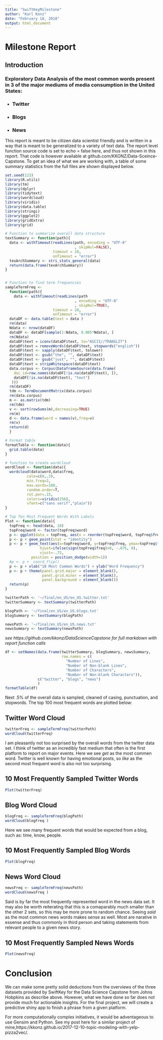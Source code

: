 ```yaml
---
title: "SwiftKeyMilestone"
author: "Karl Konz"
date: "February 18, 2018"
output: html_document
---
```


# Milestone Report

## Introduction

### Exploratory Data Analysis of the most common words present in 3 of the major mediums of media consumption in the United States: 

* ### Twitter
* ### Blogs
* ### News

This report is meant to be citizen data scientist friendly and is written in a way that is meant to be generalized to a variety of text data. The report level function source code is set to echo = false here, and thus not shown in this report. That code is however available at github.com/KKONZ/Data-Sceince-Capstone.  To get an idea of what we are working with, a table of some summary statistics from the full files are shown displayed below.

```r

set.seed(123)
library(R.utils)
library(tm)
library(dplyr)
library(tidytext)
library(wordcloud)
library(viridis)
library(data.table)
library(stringi)
library(ggplot2)
library(gridExtra)
library(grid)

# Function to summarize overall data structure
textSummary <- function(path){
  data <- withTimeout(readLines(path, encoding = "UTF-8"
                                , skipNul=FALSE),
                      timeout = 10, 
                      onTimeout = "error")
  texArchSummary <- stri_stats_general(data)
  return(data.frame(texArchSummary))
}


# Function to find term frequencies
sampleTermFreq <-
  function(path){  
    data <- withTimeout(readLines(path
                                , encoding = "UTF-8"
                                , skipNul=TRUE),
                      timeout = 10, 
                      onTimeout = "error")
  dataDF <- data.table(text = data )
  rm(data)
  Ndata <- nrow(dataDF)
  dataDF <- dataDF[sample(1:Ndata, 0.005*Ndata), ]
  rm(Ndata)
  dataDF$text = iconv(dataDF$text, to="ASCII//TRANSLIT")
  dataDF$text = removeWords(dataDF$text, stopwords("english"))
  dataDF$text <- sapply(dataDF$text, tolower)
  dataDF$text <- gsub("the", "", dataDF$text)
  dataDF$text <- gsub("just", "", dataDF$text)
  dataDF$text = stripWhitespace(dataDF$text)
  data.corpus <- Corpus(DataframeSource(data.frame(
    doc_id=row.names(dataDF[!is.na(dataDF$text), ]),
    dataDF[!is.na(dataDF$text), "text"]
   )))
  rm(dataDF)
  tdm <- TermDocumentMatrix(data.corpus)
  rm(data.corpus)
  m <- as.matrix(tdm)
  rm(tdm)
  v <- sort(rowSums(m),decreasing=TRUE)
  rm(m)
  d <- data.frame(word = names(v),freq=v)
  rm(v)
  return(d)
  }

# Format table
formatTable <- function(data){
  grid.table(data)
}

# function to create wordcloud
wordCloud <- function(data){
  wordcloud(data$word,data$freq, 
          cale=c(8,.3),
          min.freq=2,
          max.words=100, 
          random.order=T, 
          rot.per=.15, 
          colors=viridis(256), 
          vfont=c("sans serif","plain"))
}

# Top Ten Most Frequent Words With Labels
Plot <- function(data){
  topFreq <- head(data, 10)
  topFreq$word <- factor(topFreq$word)
  p <- ggplot(data = topFreq, aes(x = reorder(topFreq$word, topFreq$freq), y = topFreq$freq)) 
  p <- p + geom_point(stat = "identity")
  p <- p + geom_text(aes(x=topFreq$word, y=topFreq$freq, ymax=topFreq$freq, label=topFreq$freq), 
                hjust=ifelse(sign(topFreq$freq)>0, -.075, 0), 
                vjust=-.75, 
            position = position_dodge(width=1))
  #p <- p +  coord_flip()
  p <- p + xlab("10 Most Common Words") + ylab("Word Frequency")
  p <- p + theme(panel.grid.major = element_blank(), 
                 panel.grid.minor = element_blank(),
                 panel.background = element_blank())
  return(p)
}
```


```r
twitterPath <- '~/final/en_US/en_US.twitter.txt'
twitterSummary <- textSummary(twitterPath)

blogPath <- '~/final/en_US/en_US.blogs.txt'
blogSummary <- textSummary(blogPath)

newsPath <- '~/final/en_US/en_US.news.txt'
newsSummary <- textSummary(newsPath)
```

_see https://github.com/kkonz/DataScienceCapstone for full markdown with report function calls_

```r
df <- setNames(data.frame(twitterSummary, blogSummary, newsSummary,                
                          row.names = c(
                            "Number of Lines", 
                            "Number of Non-blank Lines", 
                            "Number of Characters", 
                            "Number of Non-blank Characters")), 
               c("twitter", "blogs", "news")
               )
formatTable(df)

```



Next .5% of the overall data is sampled, cleaned of casing, punctuation, and stopwords. The top 100 most frequent words are plotted below:

## Twitter Word Cloud
```r
twitterFreq <- sampleTermFreq(twitterPath)
wordCloud(twitterFreq)
```


I am pleasantly not too surprised by the overall words from the twitter data set. I think of twitter as an incredibly fast medium that often is the first platform to report on major events. Here we see _get_ as the most commen word. Twitter is well known for having emotional posts, so _like_ as the second most frequent word is also not too surprising.

## 10 Most Frequently Sampled Twitter Words

```r
Plot(twitterFreq)
```

## Blog Word Cloud

```r
blogFreq <- sampleTermFreq(blogPath)
wordCloud(blogFreq )
```

Here we see many frequent words that would be expected from a blog, such as: time, know, people. 

## 10 Most Frequently Sampled Blog Words

```r
Plot(blogFreq)

```


## News Word Cloud

```r
newsFreq <- sampleTermFreq(newsPath)
wordCloud(newsFreq )
```

Said is by far the most frequently represented word in the news data set. It may also be worth reiterating that this is a comaparably much smaller than the other 2 sets, so this may be more prone to random chance. Seeing _said_ as the most common news words makes sense as well. Most are narative in essense and thus commonly in third person and taking statements from relevant people to a given news story.

## 10 Most Frequently Sampled News Words

```r
Plot(newsFreq)
```


# Conclusion

We can make some pretty solid deductions from the overviews of the three datasets provided by SwiftKey for the Data Science Capstone from Johns Hobpkins as describe above. However, what we have done so far does not provide much for actionable insights. For the final project, we will 
create a predictive shiny app to finish a phrase from a given platform.

For more computationally complex initiatives, it would be adventageous to use Gensim and Python.
See my post here for a similar project of mine,https://kkonz.github.io/2017-12-10-topic-modeling-with-yelp-pizza2vec/.




